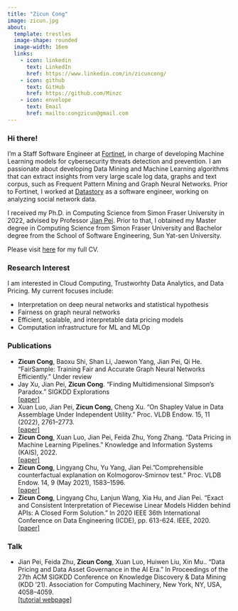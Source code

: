 ```yaml
---
title: "Zicun Cong"
image: zicun.jpg
about: 
  template: trestles
  image-shape: rounded
  image-width: 16em
  links:
    - icon: linkedin 
      text: LinkedIn
      href: https://www.linkedin.com/in/zicuncong/
    - icon: github 
      text: GitHub
      href: https://github.com/Minzc
    - icon: envelope 
      text: Email
      href: mailto:congzicun@gmail.com
---
```


### Hi there!

<p> 
I'm a Staff Software Engineer at <a href="https://www.fortinet.com" target="_blank" style="">Fortinet</a>, in charge of developing Machine Learning models for cybersecurity threats detection and prevention. I am passionate about developing Data Mining and Machine Learning algorithms that can extract insights from very large scale log data, graphs and text corpus, such as Frequent Pattern Mining and Graph Neural Networks. Prior to Fortinet, I worked at <a href="https://www.datastory.com.cn" target="_blank" style="">Datastory</a> as a software engineer, working on analyzing social network data.
</p>

<p> I received my Ph.D. in Computing Science from Simon Fraser University in 2022, advised by Professor <a href="https://sites.google.com/view/jpei/jian-peis-homepage" target="_blank" style="">Jian Pei</a>. Prior to that, I obtained my Master degree in Computing Science from Simon Fraser University and Bachelor degree from the School of Software Engineering, Sun Yat-sen University. </p>

<p>Please visit <a href="Zicun_Resume.pdf" target="_blank">here</a> for my full CV.</p>

### Research Interest
I am interested in Cloud Computing, Trustworhty Data Analytics, and Data Pricing. My current focuses include:

- Interpretation on deep neural networks and statistical hypothesis
- Fairness on graph neural networks
- Efficient, scalable, and interpretable data pricing models
- Computation infrastructure for ML and MLOp

### Publications

- **Zicun Cong**, Baoxu Shi, Shan Li, Jaewon Yang, Jian Pei, Qi He. "FairSample: Training Fair and Accurate Graph Neural Networks Efficiently." Under review
- Jay Xu, Jian Pei, **Zicun Cong**. "Finding Multidimensional Simpson's Paradox." SIGKDD Explorations
<br>
<u><a href="https://papers.ssrn.com/sol3/papers.cfm?abstract_id=4231689" target="_blank">[paper]</a></u>
- Xuan Luo, Jian Pei, <b>Zicun Cong</b>, Cheng Xu. "On Shapley Value in Data Assemblage Under Independent Utility." Proc. VLDB Endow. 15, 11 (2022), 2761--2773.<br>
<u><a href="https://dl.acm.org/doi/10.14778/3461535.3461546" target="_blank">[paper]</a></u> 
- **Zicun Cong**, Xuan Luo, Jian Pei, Feida Zhu, Yong Zhang. "Data Pricing in Machine Learning Pipelines." Knowledge and Information Systems (KAIS), 2022.<br>
<u><a href="https://link.springer.com/article/10.1007/s10115-022-01679-4" target="_blank">[paper]</a></u>
- **Zicun Cong**, Lingyang Chu, Yu Yang, Jian Pei."Comprehensible counterfactual explanation on Kolmogorov-Smirnov test." Proc. VLDB Endow. 14, 9 (May 2021), 1583–1596.
<br>
<u><a href="https://dl.acm.org/doi/10.14778/3461535.3461546" target="_blank">[paper]</a></u> 
- **Zicun Cong**, Lingyang Chu, Lanjun Wang, Xia Hu, and Jian Pei. "Exact and Consistent Interpretation of Piecewise Linear Models Hidden behind APIs: A Closed Form Solution." In 2020 IEEE 36th International Conference on Data Engineering (ICDE), pp. 613-624. IEEE, 2020.<br>
<u><a href="https://ieeexplore.ieee.org/document/9101597" target="_blank">[paper]</a></u> 

### Talk
- Jian Pei, Feida Zhu, **Zicun Cong**, Xuan Luo, Huiwen Liu, Xin Mu.. "Data Pricing and Data Asset Governance in the AI Era." In Proceedings of the 27th ACM SIGKDD Conference on Knowledge Discovery & Data Mining (KDD '21). Association for Computing Machinery, New York, NY, USA, 4058–4059.<br>
<u><a href="https://www2.cs.sfu.ca/~jpei/KDD21Tutorial/" target="_blank">[tutorial webpage]</a></u>